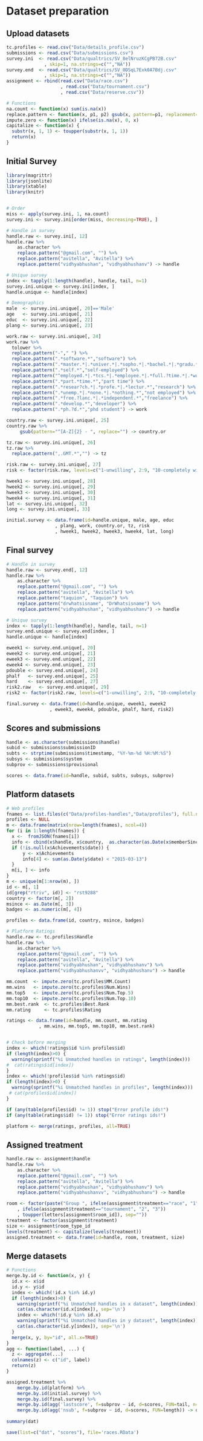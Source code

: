 
Dataset preparation
========================

Upload datasets
---------------------------

```r

tc.profiles <- read.csv("Data/details_profile.csv")
submissions <- read.csv("Data/submissions.csv")
survey.ini  <- read.csv("Data/qualtrics/SV_8elNruzKCgPB72B.csv"
              , skip=1, na.strings=c("","NA")) 
survey.end  <- read.csv("Data/qualtrics/SV_0DSqL7Exk0A7Bdj.csv"
              , skip=1, na.strings=c("","NA"))
assignment <- rbind(read.csv("Data/race.csv")
                    , read.csv("Data/tournament.csv")
                    , read.csv("Data/reserve.csv"))

# Functions
na.count <- function(x) sum(is.na(x))
replace.pattern <- function(x, p1, p2) gsub(x, pattern=p1, replacement=p2)
impute.zero <- function(x) ifelse(is.na(x), 0, x)
capitalize <- function(x) {
  substr(x, 1, 1) <- toupper(substr(x, 1, 1))
  return(x)
}
```

Initial Survey
---------------------------

```r
library(magrittr)
library(jsonlite)
library(xtable)
library(knitr)


# Order 
miss <- apply(survey.ini, 1, na.count)
survey.ini <- survey.ini[order(miss, decreasing=TRUE), ]

# Handle in survey
handle.raw <- survey.ini[, 12]
handle.raw %>% 
    as.character %>%
    replace.pattern("@gmail.com", "") %>%
    replace.pattern("avitella", "Avitella") %>%
    replace.pattern("vidhyabhushan", "vidhyabhushanv") -> handle

# Unique survey
index <- tapply(1:length(handle), handle, tail, n=1)
survey.ini.unique <- survey.ini[index, ]
handle.unique <- handle[index]

# Demographics
male  <- survey.ini.unique[, 20]=='Male'
age   <- survey.ini.unique[, 21]
educ  <- survey.ini.unique[, 22]
plang <- survey.ini.unique[, 23]

work.raw <- survey.ini.unique[, 24]
work.raw %>%
  tolower %>%
  replace.pattern("-"," ") %>%
  replace.pattern(".*software.*","software") %>%
  replace.pattern(".*master.*|.*univer.*|.*sopho.*|.*bachel.*|.*gradu.*","university") %>%
  replace.pattern(".*self.*","self-employed") %>%
  replace.pattern("^employed.*|.*tcs.*|.*employee.*|.*full.?time.*|.*work.*","employed") %>%
  replace.pattern(".*part.*time.*","part time") %>%
  replace.pattern(".*resear?ch.*|.*profe.*|.*lectur.*","research") %>%
  replace.pattern(".*unemp.*|.*none.*|.*nothing.*","not employed") %>%
  replace.pattern(".*free.?lanc.*|.*independent.*","freelance") %>%
  replace.pattern(".*develop.*","developer") %>%
  replace.pattern(".*ph.?d.*","phd student") -> work

country.raw <- survey.ini.unique[, 25]
country.raw %>%
     gsub(pattern="^[A-Z]{2} - ", replace="") -> country.or

tz.raw <- survey.ini.unique[, 26]
tz.raw %>%
  replace.pattern(",.GMT.*","") -> tz

risk.raw <- survey.ini.unique[, 27] 
risk <- factor(risk.raw, levels=c("1-unwilling", 2:9, "10-completely willing"))

hweek1 <- survey.ini.unique[, 28] 
hweek2 <- survey.ini.unique[, 29] 
hweek3 <- survey.ini.unique[, 30] 
hweek4 <- survey.ini.unique[, 31]
lat <- survey.ini.unique[, 32]
long <- survey.ini.unique[, 33]

initial.survey <- data.frame(id=handle.unique, male, age, educ
                  , plang, work, country.or, tz, risk
                  , hweek1, hweek2, hweek3, hweek4, lat, long)
```

Final survey
-----------------

```r

# Handle in survey
handle.raw <- survey.end[, 12]
handle.raw %>% 
    as.character %>%
    replace.pattern("@gmail.com", "") %>%
    replace.pattern("avitella", "Avitella") %>%
    replace.pattern("taquion", "Taquion") %>%
    replace.pattern("drwhatsisname", "DrWhatsisname") %>%
    replace.pattern("vidhyabhushan", "vidhyabhushanv") -> handle

# Unique survey
index <- tapply(1:length(handle), handle, tail, n=1)
survey.end.unique <- survey.end[index, ]
handle.unique <- handle[index]

eweek1 <- survey.end.unique[, 20]
eweek2 <- survey.end.unique[, 21]
eweek3 <- survey.end.unique[, 22]
eweek4 <- survey.end.unique[, 23]
pdouble <- survey.end.unique[, 24]
phalf   <- survey.end.unique[, 25]
hard    <- survey.end.unique[, 27]
risk2.raw   <- survey.end.unique[, 29]
risk2 <- factor(risk2.raw, levels=c("1-unwilling", 2:9, "10-completely willing"))

final.survey <- data.frame(id=handle.unique, eweek1, eweek2
                , eweek3, eweek4, pdouble, phalf, hard, risk2)

```

Scores and submissions
----------------------------

```r
handle <- as.character(submissions$handle)
subid <- submissions$submissionID
subts <- strptime(submissions$timestamp, "%Y-%m-%d %H:%M:%S")
subsys <- submissions$system
subprov <- submissions$provisional

scores <- data.frame(id=handle, subid, subts, subsys, subprov)

```

Platform datasets
---------------------------

```r

# Web profiles
fnames <- list.files(c("Data/profiles-handles","Data/profiles"), full.names=TRUE)
profiles <- NULL
m <- data.frame(matrix(nrow=length(fnames), ncol=4))
for (i in 1:length(fnames)) {
  x <-  fromJSON(fnames[i])
  info <- cbind(x$handle, x$country,  as.character(as.Date(x$memberSince)), NA)
  if (!is.null(x$Achievements$date)) {
      y <- x$Achievements
      info[4] <- sum(as.Date(y$date) < "2015-03-13")
  }
  m[i, ] <- info
}
m <- unique(m[1:nrow(m), ])
id <- m[, 1]
id[grep("rtriv", id)] <- "rst9288"
country <- factor(m[, 2])
msince <- as.Date(m[, 3])
badges <- as.numeric(m[, 4])

profiles <- data.frame(id, country, msince, badges)

# Platform Ratings
handle.raw <- tc.profiles$Handle
handle.raw %>% 
    as.character %>%
    replace.pattern("@gmail.com", "") %>%
    replace.pattern("avitella", "Avitella") %>%
    replace.pattern("vidhyabhushan", "vidhyabhushanv") %>%
    replace.pattern("vidhyabhushanvv", "vidhyabhushanv") -> handle

mm.count  <- impute.zero(tc.profiles$MM.Count)
mm.wins   <- impute.zero(tc.profiles$Num.Wins)
mm.top5   <- impute.zero(tc.profiles$Num.Top.5)
mm.top10  <- impute.zero(tc.profiles$Num.Top.10)
mm.best.rank  <- tc.profiles$Best.Rank
mm.rating     <- tc.profiles$Rating

ratings <- data.frame(id=handle, mm.count, mm.rating
            , mm.wins, mm.top5, mm.top10, mm.best.rank)


# Check before merging
index <- which(!ratings$id %in% profiles$id)
if (length(index)>0) {
  warning(sprintf("%i Unmatched handles in ratings", length(index)))
#  cat(ratings$id[index])
}
index <- which(!profiles$id %in% ratings$id)
if (length(index)>0) {
  warning(sprintf("%i Unmatched handles in profiles", length(index)))
 # cat(profiles$id[index])
}

if (any(table(profiles$id) != 1)) stop("Error profile ids!")
if (any(table(ratings$id) != 1)) stop("Error ratings ids!")

platform <- merge(ratings, profiles, all=TRUE)

```

Assigned treatment
---------------------------

```r
handle.raw <- assignment$handle
handle.raw %>% 
    as.character %>%
    replace.pattern("@gmail.com", "") %>%
    replace.pattern("avitella", "Avitella") %>%
    replace.pattern("vidhyabhushan", "vidhyabhushanv") %>%
    replace.pattern("vidhyabhushanvv", "vidhyabhushanv") -> handle

room <- factor(paste("Group ", ifelse(assignment$treatment=="race", "1"
    , ifelse(assignment$treatment=="tournament", "2", "3"))
    , toupper(letters[assignment$room_id]), sep=""))
treatment <- factor(assignment$treatment)
size <- assignment$room_type_id
levels(treatment) <- capitalize(levels(treatment))
assigned.treatment <- data.frame(id=handle, room, treatment, size)
```


Merge datasets
---------------------------

```r
# Functions
merge.by.id <- function(x, y) {
  id.x <- x$id
  id.y <- y$id
  index <- which(!id.x %in% id.y)
  if (length(index)>0) {
    warning(sprintf("%i Unmatched handles in x dataset", length(index)))
    cat(as.character(id.x[index]), sep='\n')
    index <- which(!id.y %in% id.x)
    warning(sprintf("%i Unmatched handles in y dataset", length(index)))
    cat(as.character(id.y[index]), sep='\n')
  }
  merge(x, y, by="id", all.x=TRUE)
}
agg <- function(label, ...) {
  z <- aggregate(...)
  colnames(z) <- c("id", label)
  return(z)
}

assigned.treatment %>% 
    merge.by.id(platform) %>% 
    merge.by.id(initial.survey) %>%
    merge.by.id(final.survey) %>% 
    merge.by.id(agg('lastscore', f=subprov ~ id, d=scores, FUN=tail, n=1)) %>%
    merge.by.id(agg('nsub', f=subprov ~ id, d=scores, FUN=length)) -> dat  
  
summary(dat)
```

```r
save(list=c("dat", "scores"), file='races.RData')
```

